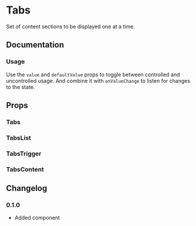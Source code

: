 
# Tabs

Set of content sections to be displayed one at a time.

## Documentation

### Usage

Use the `value` and `defaultValue` props to toggle between controlled and uncontrolled usage. And combine it with `onValueChange` to listen for changes to the state.

<Demo component="tabs/usage" />

## Props

### Tabs

<PropsTable component="Tabs" />

### TabsList

<PropsTable component="TabsList" />

### TabsTrigger

<PropsTable component="TabsTrigger" />

### TabsContent

<PropsTable component="TabsContent" />

## Changelog

### 0.1.0

- Added component
